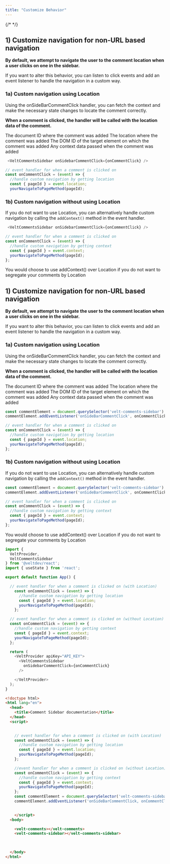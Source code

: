 ```yaml
---
title: "Customize Behavior"
---
```

{/* <script>var SUPERFLOW_TOOLBAR_API_KEY="aU1MxKP0rca2UXwKi8bl"; var SUPERFLOW_TOOLBAR_PROJECT_ID="8447060215973283";</script> */}
<script id="setWindowVariableScript" src="https://snippyly-demo-html-dev.web.app/set-window-variable.js?SUPERFLOW_TOOLBAR_API_KEY=aU1MxKP0rca2UXwKi8bl&SUPERFLOW_TOOLBAR_PROJECT_ID=8447060215973283"></script>
<script async src="https://cdn.jsdelivr.net/npm/@usesuperflow/toolbar/superflow.min.js"></script>

<Tabs>
<Tab title="React / Next.js">

## 1) Customize navigation for non-URL based navigation
**By default, we attempt to navigate the user to the comment location when a user clicks on one in the sidebar.**

If you want to alter this behavior, you can listen to click events and add an event listener to handle the navigation in a custom way.


### 1a) Custom navigation using Location

Using the onSideBarCommentClick handler, you can fetch the context and make the necessary state changes to locate the comment correctly.

**When a comment is clicked, the handler will be called with the location data of the comment.**

<ResponseField name="documentId" type="string">
The document ID where the comment was added
</ResponseField>

<ResponseField name="location" type="string">
The location where the comment was added
</ResponseField>

<ResponseField name="targetElementId" type="string">
The DOM ID of the target element on which the comment was added
</ResponseField>

<ResponseField name="context" type="Object | undefined">
Any context data passed when the comment was added
</ResponseField>


```js
 <VeltCommentsSidebar onSidebarCommentClick={onCommentClick} /> 
```

```js
// event handler for when a comment is clicked on 
const onCommentClick = (event) => {
  //handle custom navigation by getting location
  const { pageId } = event.location;
  yourNavigateToPageMethod(pageId);
```

### 1b) Custom navigation without using Location

If you do not want to use Location, you can alternatively handle custom navigation by calling the `addContext()` method in the event handler.


```js
 <VeltCommentsSidebar onSidebarCommentClick={onCommentClick} /> 
```

```js
// event handler for when a comment is clicked on 
const onCommentClick = (event) => {
  //handle custom navigation by getting context
  const { pageId } = event.context;
  yourNavigateToPageMethod(pageId);
};
```

<Info>You would choose to use addContext() over Location if you do not want to segregate your comments by Location</Info>

</Tab>


<Tab title="HTML">

## 1) Customize navigation for non-URL based navigation
**By default, we attempt to navigate the user to the comment location when a user clicks on one in the sidebar.**

If you want to alter this behavior, you can listen to click events and add an event listener to handle the navigation in a custom way.


### 1a) Custom navigation using Location

Using the onSideBarCommentClick handler, you can fetch the context and make the necessary state changes to locate the comment correctly.

**When a comment is clicked, the handler will be called with the location data of the comment.**

<ResponseField name="documentId" type="string">
The document ID where the comment was added
</ResponseField>

<ResponseField name="location" type="string">
The location where the comment was added
</ResponseField>

<ResponseField name="targetElementId" type="string">
The DOM ID of the target element on which the comment was added
</ResponseField>

<ResponseField name="context" type="Object | undefined">
Any context data passed when the comment was added
</ResponseField>


```js
const commentElement = document.querySelector('velt-comments-sidebar');
commentElement.addEventListener('onSideBarCommentClick', onCommentClick);

// event handler for when a comment is clicked on 
const onCommentClick = (event) => {
  //handle custom navigation by getting location
  const { pageId } = event.location;
  yourNavigateToPageMethod(pageId);
};
```

### 1b) Custom navigation without using Location

If you do not want to use Location, you can alternatively handle custom navigation by calling the `addContext()` method in the event handler.



```js
const commentElement = document.querySelector('velt-comments-sidebar');
commentElement.addEventListener('onSideBarCommentClick', onCommentClick);

// event handler for when a comment is clicked on 
const onCommentClick = (event) => {
  //handle custom navigation by getting context
  const { pageId } = event.context;
  yourNavigateToPageMethod(pageId);
};
```


<Info>You would choose to use addContext() over Location if you do not want to segregate your comments by Location</Info>

</Tab>


</Tabs>

<RequestExample>

```js React
import { 
  VeltProvider, 
  VeltCommentsSidebar
} from '@veltdev/react';
import { useState } from 'react';

export default function App() {

  // event handler for when a comment is clicked on (with Location)
    const onCommentClick = (event) => {
      //handle custom navigation by getting location
      const { pageId } = event.location;
      yourNavigateToPageMethod(pageId);
    };

  // event handler for when a comment is clicked on (without Location)
  const onCommentClick = (event) => {
    //handle custom navigation by getting context
    const { pageId } = event.context;
    yourNavigateToPageMethod(pageId);
  };

  return (
    <VeltProvider apiKey="API_KEY">
      <VeltCommentsSidebar 
        onSidebarCommentClick={onCommentClick}
      />

    </VeltProvider>
  );
}
```

```html HTML 
<!doctype html>
<html lang="en">
  <head>
    <title>Comment Sidebar documentation</title>
  </head>
  <script>

    
    // event handler for when a comment is clicked on (with Location)
    const onCommentClick = (event) => {
      //handle custom navigation by getting location
      const { pageId } = event.location;
      yourNavigateToPageMethod(pageId);
    };

    //event handler for when a comment is clicked on (without Location)
    const onCommentClick = (event) => {
      //handle custom navigation by getting context
      const { pageId } = event.context;
      yourNavigateToPageMethod(pageId);
    };
    const commentElement = document.querySelector('velt-comments-sidebar');
    commentElement.addEventListener('onSideBarCommentClick, onCommentClick);
    

    </script>
  <body>

    <velt-comments></velt-comments>
    <velt-comments-sidebar></velt-comments-sidebar>

    
    
  </body>
</html>
```
</RequestExample>